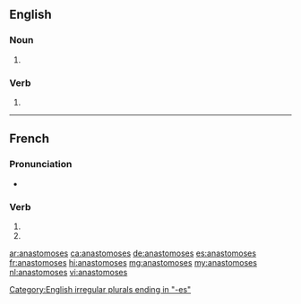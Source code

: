 {{also|anastomosés}}
==English==

===Noun===
{{head|en|noun plural form}}

# {{plural of|anastomosis|lang=en}}

===Verb===
{{head|en|verb form}}

# {{en-third-person singular of|anastomose}}

[[Category:English irregular plurals ending in "-es"]]

{{also|anastomosés}}

----

==French==

===Pronunciation===
* {{homophones|anastomose|anastomosent|lang=fr}}

===Verb===
{{fr-verb-form}}

# {{conjugation of|anastomoser||2|s|pres|ind|lang=fr}}
# {{conjugation of|anastomoser||2|s|pres|sub|lang=fr}}

[[ar:anastomoses]]
[[ca:anastomoses]]
[[de:anastomoses]]
[[es:anastomoses]]
[[fr:anastomoses]]
[[hi:anastomoses]]
[[mg:anastomoses]]
[[my:anastomoses]]
[[nl:anastomoses]]
[[vi:anastomoses]]